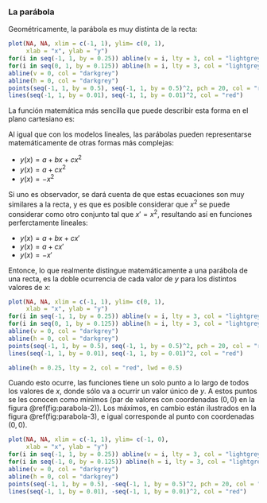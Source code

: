 ### La parábola

Geométricamente, la parábola es muy distinta de la recta:

```r
plot(NA, NA, xlim = c(-1, 1), ylim= c(0, 1),
     xlab = "x", ylab = "y")
for(i in seq(-1, 1, by = 0.25)) abline(v = i, lty = 3, col = "lightgrey")
for(i in seq(0, 1, by = 0.125)) abline(h = i, lty = 3, col = "lightgrey")
abline(v = 0, col = "darkgrey")
abline(h = 0, col = "darkgrey")
points(seq(-1, 1, by = 0.5), seq(-1, 1, by = 0.5)^2, pch = 20, col = "red")
lines(seq(-1, 1, by = 0.01), seq(-1, 1, by = 0.01)^2, col = "red")
```
La función matemática más sencilla que puede describir esta forma en el plano cartesiano es:

\begin{equation}
    y(x) = x^2
\end{equation}

Al igual que con los modelos lineales, las parábolas pueden representarse matemáticamente de otras formas más complejas:

- $y(x) = a + bx + cx^2$
- $y(x) = a + cx^2$
- $y(x) = -x^2$

Si uno es observador, se dará cuenta de que estas ecuaciones son muy similares a la recta, y es que es posible considerar que $x^2$ se puede considerar como otro conjunto tal que $x' = x^2$, resultando así en funciones perferctamente lineales:

- $y(x) = a + bx + cx'$
- $y(x) = a + cx'$
- $y(x) = -x'$

Entonce, lo que realmente distingue matemáticamente a una parábola de una recta, es la doble ocurrencia de cada valor de $y$ para los distintos valores de $x$:

```r
plot(NA, NA, xlim = c(-1, 1), ylim= c(0, 1),
     xlab = "x", ylab = "y")
for(i in seq(-1, 1, by = 0.25)) abline(v = i, lty = 3, col = "lightgrey")
for(i in seq(0, 1, by = 0.125)) abline(h = i, lty = 3, col = "lightgrey")
abline(v = 0, col = "darkgrey")
abline(h = 0, col = "darkgrey")
points(seq(-1, 1, by = 0.5), seq(-1, 1, by = 0.5)^2, pch = 20, col = "red")
lines(seq(-1, 1, by = 0.01), seq(-1, 1, by = 0.01)^2, col = "red")

abline(h = 0.25, lty = 2, col = "red", lwd = 0.5)
```
Cuando esto ocurre, las funciones tiene un solo punto a lo largo de todos los valores de $x$, donde sólo va a ocurrir un valor único de $y$. A estos puntos se les conocen como mínimos (par de valores con coordenadas $(0, 0)$ en la figura \@ref(fig:parabola-2)). Los máximos, en cambio están ilustrados en la figura \@ref(fig:parabola-3), e igual corresponde al punto con coordenadas $(0, 0)$.

```r
plot(NA, NA, xlim = c(-1, 1), ylim= c(-1, 0),
     xlab = "x", ylab = "y")
for(i in seq(-1, 1, by = 0.25)) abline(v = i, lty = 3, col = "lightgrey")
for(i in seq(-1, 0, by = 0.125)) abline(h = i, lty = 3, col = "lightgrey")
abline(v = 0, col = "darkgrey")
abline(h = 0, col = "darkgrey")
points(seq(-1, 1, by = 0.5), -seq(-1, 1, by = 0.5)^2, pch = 20, col = "red")
lines(seq(-1, 1, by = 0.01), -seq(-1, 1, by = 0.01)^2, col = "red")
```

